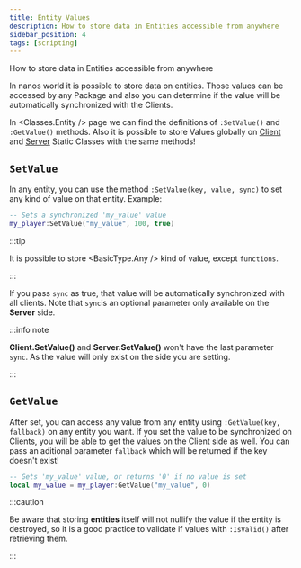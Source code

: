 ```yaml
---
title: Entity Values
description: How to store data in Entities accessible from anywhere
sidebar_position: 4
tags: [scripting]
---
```



How to store data in Entities accessible from anywhere


In nanos world it is possible to store data on entities. Those values can be accessed by any Package and also you can determine if the value will be automatically synchronized with the Clients.

In <Classes.Entity /> page we can find the definitions of `:SetValue()` and `:GetValue()` methods. Also it is possible to store Values globally on [Client](/scripting-reference/static-classes/client.mdx) and [Server](/scripting-reference/static-classes/server.mdx) Static Classes with the same methods!


## `SetValue`

In any entity, you can use the method `:SetValue(key, value, sync)` to set any kind of value on that entity. Example:

```lua title="Server/Index.lua"
-- Sets a synchronized 'my_value' value
my_player:SetValue("my_value", 100, true)
```

:::tip

It is possible to store <BasicType.Any /> kind of value, except `functions`.

:::

If you pass `sync` as true, that value will be automatically synchronized with all clients. Note that `sync`is an optional parameter only available on the **Server** side.

:::info note

**Client.SetValue()** and **Server.SetValue()** won't have the last parameter `sync`. As the value will only exist on the side you are setting.

:::


## `GetValue`

After set, you can access any value from any entity using `:GetValue(key, fallback)` on any entity you want. If you set the value to be synchronized on Clients, you will be able to get the values on the Client side as well. You can pass an aditional parameter `fallback` which will be returned if the key doesn't exist!

```lua
-- Gets 'my_value' value, or returns '0' if no value is set
local my_value = my_player:GetValue("my_value", 0)
```

:::caution

Be aware that storing **entities** itself will not nullify the value if the entity is destroyed, so it is a good practice to validate if values with `:IsValid()` after retrieving them.

:::

